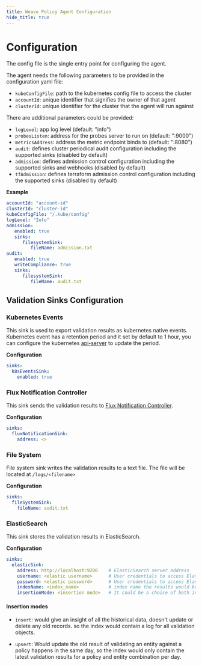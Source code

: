 ```yaml
---
title: Weave Policy Agent Configuration
hide_title: true
---
```



# Configuration <TierLabel tiers="Enterprise" />

The config file is the single entry point for configuring the agent.

The agent needs the following parameters to be provided in the configuration yaml file:

- `kubeConfigFile`: path to the kubernetes config file to access the cluster
- `accountId`: unique identifier that signifies the owner of that agent
- `clusterId`: unique identifier for the cluster that the agent will run against

There are additional parameters could be provided:

- `logLevel`: app log level (default: "info")
- `probesListen`: address for the probes server to run on (default: ":9000")
- `metricsAddress`: address the metric endpoint binds to (default: ":8080")
- `audit`: defines cluster periodical audit configuration including the supported sinks (disabled by default)
- `admission`: defines admission control configuration including the supported sinks and webhooks (disabled by default)
- `tfAdmission`: defines terraform admission control configuration including the supported sinks (disabled by default)


**Example**

```yaml
accountId: "account-id"
clusterId: "cluster-id"
kubeConfigFile: "/.kube/config"
logLevel: "Info"
admission:
   enabled: true
   sinks:
      filesystemSink:
         fileName: admission.txt
audit:
   enabled: true
   writeCompliance: true
   sinks:
      filesystemSink:
         fileName: audit.txt
```

## Validation Sinks Configuration

### Kubernetes Events

This sink is used to export validation results as kubernetes native events. Kubernetes event has a retention period and it set by default to 1 hour, you can configure the kubernetes [api-server](https://kubernetes.io/docs/reference/command-line-tools-reference/kube-apiserver/) to update the period.

**Configuration**

```yaml
sinks:
  k8sEventsSink:
    enabled: true
```

### Flux Notification Controller

This sink sends the validation results to [Flux Notification Controller](https://github.com/fluxcd/notification-controller).

**Configuration**

```yaml
sinks:
  fluxNotificationSink:
    address: <>
```

### File System

File system sink writes the validation results to a text file. The file will be located at `/logs/<filename>`

**Configuration**

```yaml
sinks:
  fileSystemSink:
    fileName: audit.txt
```

### ElasticSearch

This sink stores the validation results in ElasticSearch.

**Configuration**

```yaml
sinks:
  elasticSink:
    address: http://localhost:9200    # ElasticSearch server address
    username: <elastic username>      # User credentials to access ElasticSearch service
    password: <elastic password>      # User credentials to access ElasticSearch service
    indexName: <index_name>           # index name the results would be written in
    insertionMode: <insertion mode>   # It could be a choice of both insert or upsert, it defines the way the document is written.
```

#### Insertion modes

- `insert`: would give an insight of all the historical data, doesn't update or delete any old records. so the index would contain a log for all validation objects.

- `upsert`: Would update the old result of validating an entity against a policy happens in the same day, so the index would only contain the latest validation results for a policy and entity combination per day.
